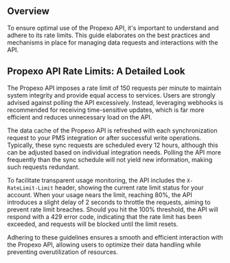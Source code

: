 ## Overview

To ensure optimal use of the Propexo API, it's important to understand and adhere to its rate limits. This guide elaborates on the best practices and mechanisms in place for managing data requests and interactions with the API.

## Propexo API Rate Limits: A Detailed Look

The Propexo API imposes a rate limit of 150 requests per minute to maintain system integrity and provide equal access to services. Users are strongly advised against polling the API excessively. Instead, leveraging webhooks is recommended for receiving time-sensitive updates, which is far more efficient and reduces unnecessary load on the API.

The data cache of the Propexo API is refreshed with each synchronization request to your PMS integration or after successful write operations. Typically, these sync requests are scheduled every 12 hours, although this can be adjusted based on individual integration needs. Polling the API more frequently than the sync schedule will not yield new information, making such requests redundant.

To facilitate transparent usage monitoring, the API includes the `X-RateLimit-Limit` header, showing the current rate limit status for your account. When your usage nears the limit, reaching 80%, the API introduces a slight delay of 2 seconds to throttle the requests, aiming to prevent rate limit breaches. Should you hit the 100% threshold, the API will respond with a 429 error code, indicating that the rate limit has been exceeded, and requests will be blocked until the limit resets.

Adhering to these guidelines ensures a smooth and efficient interaction with the Propexo API, allowing users to optimize their data handling while preventing overutilization of resources.
